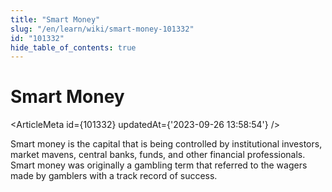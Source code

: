 ```yaml
---
title: "Smart Money"
slug: "/en/learn/wiki/smart-money-101332"
id: "101332"
hide_table_of_contents: true
---
```



# Smart Money

<ArticleMeta id={101332} updatedAt={'2023-09-26 13:58:54'} />
<div className='border-solid border-b border-t-0 my-4 border-[var(--ifm-color-gray-300)]' />

Smart money is the capital that is being controlled by institutional investors, market mavens, central banks, funds, and other financial professionals. Smart money was originally a gambling term that referred to the wagers made by gamblers with a track record of success.
